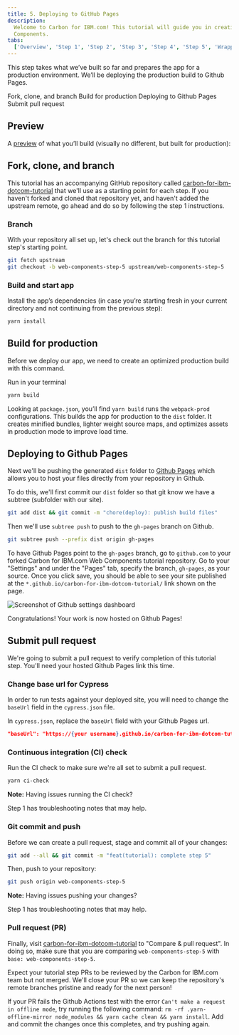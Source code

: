 ```yaml
---
title: 5. Deploying to GitHub Pages
description:
  Welcome to Carbon for IBM.com! This tutorial will guide you in creating an application with Carbon for IBM.com Web
  Components.
tabs:
  ['Overview', 'Step 1', 'Step 2', 'Step 3', 'Step 4', 'Step 5', 'Wrapping up']
---
```



<PageDescription>

This step takes what we’ve built so far and prepares the app for a production environment.
We’ll be deploying the production build to Github Pages.

</PageDescription>

<AnchorLinks>

<AnchorLink>Fork, clone, and branch</AnchorLink>
<AnchorLink>Build for production</AnchorLink>
<AnchorLink>Deploying to Github Pages</AnchorLink>
<AnchorLink>Submit pull request</AnchorLink>

</AnchorLinks>

## Preview

A [preview]() of what you’ll build (visually no different, but built for production):

<Preview
  height="400"
  title="Carbon for IBM.com Tutorial Step 5"
  src="https://carbon-design-system.github.io/carbon-for-ibm-dotcom-tutorial/step-4/"
  frameborder="no"
  allowtransparency="true"
  allowfullscreen="true"
  className="bx--iframe bx--iframe--border"
/>

## Fork, clone, and branch

This tutorial has an accompanying GitHub repository called
[carbon-for-ibm-dotcom-tutorial](https://github.com/carbon-design-system/carbon-for-ibm-dotcom-tutorial) that we'll use
as a starting point for each step. If you haven't forked and cloned that repository yet, and haven't added the upstream
remote, go ahead and do so by following the <Link to="/developing/web-components-tutorial">step 1 instructions</Link>.

### Branch

With your repository all set up, let's check out the branch for this tutorial step's starting point.

```bash
git fetch upstream
git checkout -b web-components-step-5 upstream/web-components-step-5
```

### Build and start app

Install the app’s dependencies (in case you’re starting fresh in your current directory and not continuing from the previous step):

```bash
yarn install
```

## Build for production

Before we deploy our app, we need to create an optimized production build with this command.

Run in your terminal

```bash
yarn build
```

Looking at `package.json`, you’ll find `yarn build` runs the `webpack-prod` configurations. This builds the app for production to the `dist` folder.
It creates minified bundles, lighter weight source maps, and optimizes assets in production mode to improve load time.

## Deploying to Github Pages

Next we'll be pushing the generated `dist` folder to [Github Pages](https://docs.github.com/en/pages/getting-started-with-github-pages/about-github-pages)
which allows you to host your files directly from your repository in Github.

To do this, we'll first commit our `dist` folder so that git know we have a subtree (subfolder with our site).

```bash
git add dist && git commit -m "chore(deploy): publish build files"
```

Then we'll use `subtree push` to push to the `gh-pages` branch on Github.

```bash
git subtree push --prefix dist origin gh-pages
```

To have Github Pages point to the `gh-pages` branch, go to `github.com` to your forked Carbon for IBM.com Web Components tutorial repository. Go to your "Settings" and under the "Pages" tab, specify the branch, `gh-pages`,
as your source. Once you click save, you should be able to see your site published at the `*.github.io/carbon-for-ibm-dotcom-tutorial/` link shown on the page.

![Screenshot of Github settings dashboard](../../../images/tutorial/deploy-on-github-pages.png)

Congratulations! Your work is now hosted on Github Pages!

## Submit pull request

We're going to submit a pull request to verify completion of this tutorial step. You'll need your hosted Github Pages link this time.

### Change base url for Cypress

In order to run tests against your deployed site, you will need to change the `baseUrl` field in the `cypress.json` file.

In `cypress.json`, replace the `baseUrl` field with your Github Pages url.

```json path=crypress.json
"baseUrl": "https://{your username}.github.io/carbon-for-ibm-dotcom-tutorial/",
```

### Continuous integration (CI) check

Run the CI check to make sure we're all set to submit a pull request.

```bash
yarn ci-check
```

<InlineNotification>

**Note:** Having issues running the CI check?

<Link to="/developing/web-components-tutorial/step-1#continuous-integration-(ci)-check">
  Step 1
</Link> has troubleshooting notes that may help.

</InlineNotification>

### Git commit and push

Before we can create a pull request, stage and commit all of your changes:

```bash
git add --all && git commit -m "feat(tutorial): complete step 5"
```

Then, push to your repository:

```bash
git push origin web-components-step-5
```

<InlineNotification>

**Note:** Having issues pushing your changes?

<Link to="/developing/web-components-tutorial/step-1#git-commit-and-push">
  Step 1
</Link> has troubleshooting notes that may help.

</InlineNotification>

### Pull request (PR)

Finally, visit [carbon-for-ibm-dotcom-tutorial](https://github.com/carbon-design-system/carbon-for-ibm-dotcom-tutorial)
to "Compare & pull request". In doing so, make sure that you are comparing `web-components-step-5` with
`base: web-components-step-5`.

Expect your tutorial step PRs to be reviewed by the Carbon for IBM.com team but not merged. We'll close your PR so we
can keep the repository's remote branches pristine and ready for the next person!

If your PR fails the Github Actions test with the error `Can't make a request in offline mode`, try running the
following command: `rm -rf .yarn-offline-mirror node_modules && yarn cache clean && yarn install`. Add and commit the
changes once this completes, and try pushing again.
